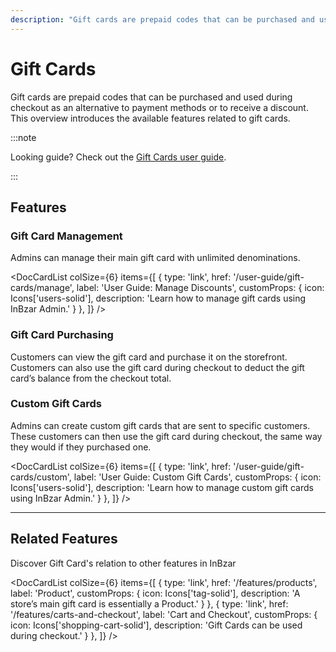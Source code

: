 ```yaml
---
description: "Gift cards are prepaid codes that can be purchased and used during checkout as an alternative to payment methods or to receive a discount. Learn about the available features and guides."
---
```



# Gift Cards

Gift cards are prepaid codes that can be purchased and used during checkout as an alternative to payment methods or to receive a discount. This overview introduces the available features related to gift cards.

:::note

Looking guide? Check out the [Gift Cards user guide](/user-guide/gift-cards/index.md).

:::

## Features

### Gift Card Management

Admins can manage their main gift card with unlimited denominations.

<DocCardList colSize={6} items={[
  {
    type: 'link',
    href: '/user-guide/gift-cards/manage',
    label: 'User Guide: Manage Discounts',
    customProps: {
      icon: Icons['users-solid'],
      description: 'Learn how to manage gift cards using InBzar Admin.'
    }
  },
]} />

### Gift Card Purchasing

Customers can view the gift card and purchase it on the storefront. Customers can also use the gift card during checkout to deduct the gift card’s balance from the checkout total.

### Custom Gift Cards

Admins can create custom gift cards that are sent to specific customers. These customers can then use the gift card during checkout, the same way they would if they purchased one.

<DocCardList colSize={6} items={[
  {
    type: 'link',
    href: '/user-guide/gift-cards/custom',
    label: 'User Guide: Custom Gift Cards',
    customProps: {
      icon: Icons['users-solid'],
      description: 'Learn how to manage custom gift cards using InBzar Admin.'
    }
  },
]} />

---

## Related Features

Discover Gift Card's relation to other features in InBzar

<DocCardList colSize={6} items={[
  {
    type: 'link',
    href: '/features/products',
    label: 'Product',
    customProps: {
      icon: Icons['tag-solid'],
      description: 'A store’s main gift card is essentially a Product.'
    }
  },
  {
    type: 'link',
    href: '/features/carts-and-checkout',
    label: 'Cart and Checkout',
    customProps: {
      icon: Icons['shopping-cart-solid'],
      description: 'Gift Cards can be used during checkout.'
    }
  },
]} />